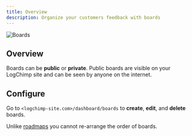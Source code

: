 ```yaml
---
title: Overview
description: Organize your customers feedback with boards
---
```


<img src="/images/guide/boards.webp" alt="Boards" className="rounded-2xl border" />

## Overview

Boards can be **public** or **private**.
Public boards are visible on your LogChimp site and can be seen by anyone on the internet.

## Configure

Go to `<logchimp-site.com>/dashboard/boards` to **create**, **edit**, and **delete** boards.

Unlike [roadmaps](/guide/roadmaps) you cannot re-arrange the order of boards.
